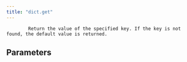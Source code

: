 ```yaml
---
title: "dict.get"
---
```


            Return the value of the specified key. If the key is not found, the default value is returned.
            

## Parameters
<ParamField body="key" type="Value" required="true" >
</ParamField>

<ParamField body="default" type="Value | None" required="false" >
</ParamField>

